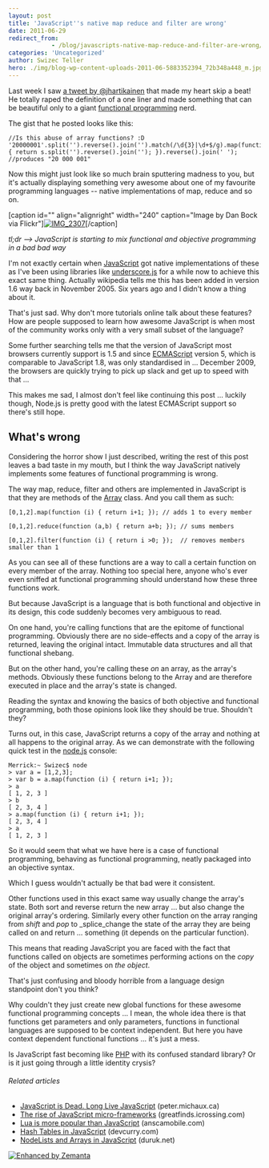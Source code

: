 ```yaml
---
layout: post
title: 'JavaScript''s native map reduce and filter are wrong'
date: 2011-06-29
redirect_from: 
            - /blog/javascripts-native-map-reduce-and-filter-are-wrong/swizec/1873
categories: 'Uncategorized'
author: Swizec Teller
hero: ./img/blog-wp-content-uploads-2011-06-5883352394_72b348a448_m.jpg
---
```

Last week I saw [a tweet by @jhartikainen](https://twitter.com/#!/jhartikainen/status/84490101673046016) that made my heart skip a beat! He totally raped the definition of a one liner and made something that can be beautiful only to a giant [functional programming](http://en.wikipedia.org/wiki/Functional_programming "Functional programming") nerd.



The gist that he posted looks like this:

```
//Is this abuse of array functions? :D
'20000001'.split('').reverse().join('').match(/\d{3}|\d+$/g).map(function(s){ return s.split('').reverse().join(''); }).reverse().join(' ');
//produces "20 000 001"
```

Now this might just look like so much brain sputtering madness to you, but it's actually displaying something very awesome about one of my favourite programming languages -- native implementations of map, reduce and so on.



\[caption id="" align="alignright" width="240" caption="Image by Dan Bock via Flickr"][![IMG_2307](./img/blog-wp-content-uploads-2011-06-5883352394_72b348a448_m.jpg "IMG_2307")](http://www.flickr.com/photos/91828644@N00/5883352394)\[/caption]



_tl;dr --> JavaScript is starting to mix functional and objective programming in a bad bad way_



I'm not exactly certain when [JavaScript](http://en.wikipedia.org/wiki/JavaScript "JavaScript") got native implementations of these as I've been using libraries like [underscore.js](http://documentcloud.github.com/underscore/ "Underscore.js") for a while now to achieve this exact same thing. Actually wikipedia tells me this has been added in version 1.6 way back in November 2005. Six years ago and I didn't know a thing about it.



<!--more-->



That's just sad. Why don't more tutorials online talk about these features? How are people supposed to learn how awesome JavaScript is when most of the community works only with a very small subset of the language?



Some further searching tells me that the version of JavaScript most browsers currently support is 1.5 and since [ECMAScript](http://www.ecma-international.org/publications/standards/Ecma-262.htm "ECMAScript") version 5, which is comparable to JavaScript 1.8, was only standardised in ... December 2009, the browsers are quickly trying to pick up slack and get up to speed with that ...



This makes me sad, I almost don't feel like continuing this post ... luckily though, Node.js is pretty good with the latest ECMAScript support so there's still hope.

## What's wrong

Considering the horror show I just described, writing the rest of this post leaves a bad taste in my mouth, but I think the way JavaScript natively implements some features of functional programming is wrong.



The way map, reduce, filter and others are implemented in JavaScript is that they are methods of the [Array](http://en.wikipedia.org/wiki/Associative_array "Associative array") class. And you call them as such:

```
[0,1,2].map(function (i) { return i+1; }); // adds 1 to every member

[0,1,2].reduce(function (a,b) { return a+b; }); // sums members

[0,1,2].filter(function (i) { return i >0; });  // removes members smaller than 1
```

As you can see all of these functions are a way to call a certain function on every member of the array. Nothing too special here, anyone who's ever even sniffed at functional programming should understand how these three functions work.



But because JavaScript is a language that is both functional and objective in its design, this code suddenly becomes very ambiguous to read.



On one hand, you're calling functions that are the epitome of functional programming. Obviously there are no side-effects and a copy of the array is returned, leaving the original intact. Immutable data structures and all that functional shebang.



But on the other hand, you're calling these _on_ an array, as the array's methods. Obviously these functions belong to the Array and are therefore executed in place and the array's state is changed.



Reading the syntax and knowing the basics of both objective and functional programming, both those opinions look like they should be true. Shouldn't they?



Turns out, in this case, JavaScript returns a copy of the array and nothing at all happens to the original array. As we can demonstrate with the following quick test in the [node.js](http://nodejs.org/ "Node.js") console:

```
Merrick:~ Swizec$ node
> var a = [1,2,3];
> var b = a.map(function (i) { return i+1; });
> a
[ 1, 2, 3 ]
> b
[ 2, 3, 4 ]
> a.map(function (i) { return i+1; });
[ 2, 3, 4 ]
> a
[ 1, 2, 3 ]
```

So it would seem that what we have here is a case of functional programming, behaving as functional programming, neatly packaged into an objective syntax.



Which I guess wouldn't actually be that bad were it consistent.



Other functions used in this exact same way usually change the array's state. Both sort and reverse return the new array ... but also change the original array's ordering. Similarly every other function on the array ranging from _shift_ and _pop_ to _splice_change the state of the array they are being called on and return ... something (it depends on the particular function).



This means that reading JavaScript you are faced with the fact that functions called on objects are sometimes performing actions on the _copy_ of the object and sometimes on _the object_.



That's just confusing and bloody horrible from a language design standpoint don't you think?



Why couldn't they just create new global functions for these awesome functional programming concepts ... I mean, the whole idea there is that functions get parameters and only parameters, functions in functional languages are supposed to be context independent. But here you have context dependent functional functions ... it's just a mess.



Is JavaScript fast becoming like [PHP](http://www.php.net/ "PHP") with its confused standard library? Or is it just going through a little identity crysis?

###### Related articles

- [JavaScript is Dead. Long Live JavaScript](http://peter.michaux.ca/articles/javascript-is-dead-long-live-javascript) (peter.michaux.ca)
- [The rise of JavaScript micro-frameworks](http://greatfinds.icrossing.com/the-rise-of-javascript-micro-frameworks/) (greatfinds.icrossing.com)
- [Lua is more popular than JavaScript](http://blog.anscamobile.com/2011/06/lua-is-more-popular-than-javascript/) (anscamobile.com)
- [Hash Tables in JavaScript](http://www.devcurry.com/2011/06/javascript-hash-table.html) (devcurry.com)
- [NodeLists and Arrays in JavaScript](http://blog.duruk.net/2011/06/19/nodelists-and-arrays-in-javascript/) (duruk.net)

[![Enhanced by Zemanta](http://img.zemanta.com/zemified_e.png?x-id=638fd36f-9891-4a4d-8610-374131a43a05)](http://www.zemanta.com/ "Enhanced by Zemanta")